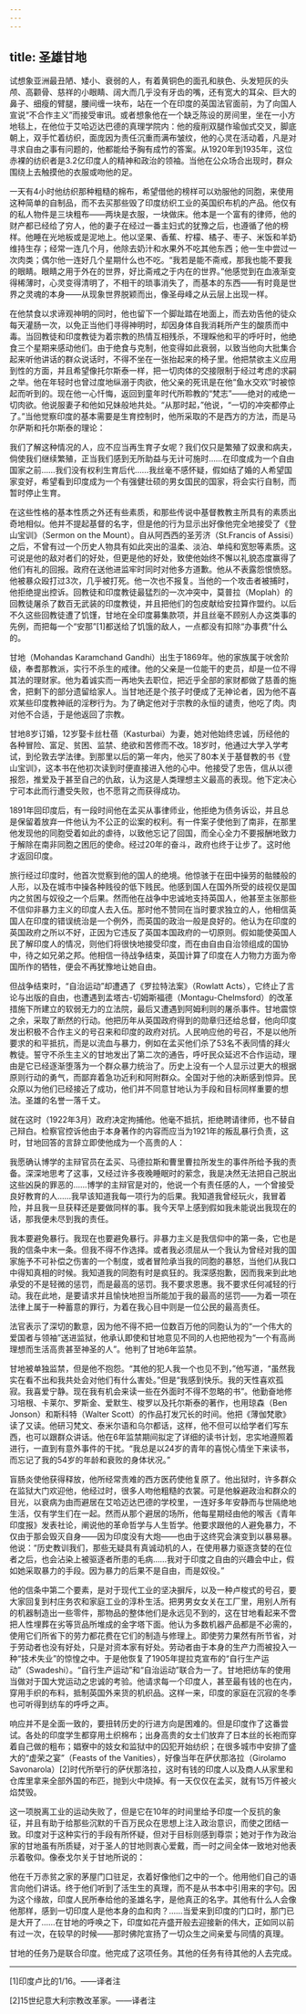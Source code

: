 ```yaml
---
---
---
```

title: 圣雄甘地
---




试想象亚洲最丑陋、矮小、衰弱的人，有着黄铜色的面孔和肤色、头发短灰的头颅、高颧骨、慈祥的小眼睛、阔大而几乎没有牙齿的嘴，还有宽大的耳朵、巨大的鼻子、细瘦的臂腿，腰间缠一块布，站在一个在印度的英国法官面前，为了向国人宣说“不合作主义”而接受审讯。或者想象他在一个缺乏陈设的房间里，坐在一小方地毯上，在他位于艾哈迈达巴德的真理学院内：他的瘦削双腿作瑜伽式交叉，脚底朝上，双手忙着纺织，面庞因为责任沉重而满布皱纹，他的心灵在活动着，凡是对寻求自由之事有问题的，他都能给予胸有成竹的答案。从1920年到1935年，这位赤裸的纺织者是3.2亿印度人的精神和政治的领袖。当他在公众场合出现时，群众围绕上去触摸他的衣服或吻他的足。

一天有4小时他纺织那种粗糙的棉布，希望借他的榜样可以劝服他的同胞，来使用这种简单的自制品，而不去买那些毁了印度纺织工业的英国织布机的产品。他仅有的私人物件是三块粗布——两块是衣服，一块做床。他本是一个富有的律师，他的财产都已经给了穷人，他的妻子在经过一番主妇式的犹豫之后，也遵循了他的榜样。他睡在光地板或是泥地上。他以坚果、香蕉、柠檬、橘子、枣子、米饭和羊奶维持生存；经常一连几个月，他除去奶汁和水果外不吃其他东西；他一生中尝过一次肉类；偶尔他一连好几个星期什么也不吃。“我若是能不斋戒，那我也能不要我的眼睛。眼睛之用于外在的世界，好比斋戒之于内在的世界。”他感觉到在血液渐变得稀薄时，心灵变得清明了，不相干的琐事消失了，而基本的东西——有时竟是世界之灵魂的本身——从现象世界脱颖而出，像圣母峰之从云层上出现一样。

在他禁食以求谛观神明的同时，他也留下一个脚趾踏在地面上，而去劝告他的徒众每天灌肠一次，以免正当他们寻得神明时，却因身体自我消耗所产生的酸质而中毒。当回教徒和印度教徒为着宗教的热情互相残杀，不理睬他和平的呼吁时，他绝食三个星期来感动他们。由于绝食与克制，他变得如此衰弱，以致当他向大批集合起来听他讲话的群众说话时，不得不坐在一张抬起来的椅子里。他把禁欲主义应用到性的方面，并且希望像托尔斯泰一样，把一切肉体的交接限制于经过考虑的求嗣之举。他在年轻时也曾过度地纵溺于肉欲，他父亲的死讯是在他“鱼水交欢”时被惊起而听到的。现在他一心忏悔，返回到童年时代所聆教的“梵志”——绝对的戒绝一切肉欲。他说服妻子和他如兄妹般地共处。“从那时起，”他说，“一切的冲突都停止了。”当他觉察印度的基本需要是生育控制时，他所采取的不是西方的方法，而是马尔萨斯和托尔斯泰的理论：

我们了解这种情况的人，应不应当再生育子女呢？我们仅只是繁殖了奴隶和病夫，倘使我们继续繁殖，正当我们感到无所助益与无计可施时……在印度成为一个自由国家之前……我们没有权利生育后代……我丝毫不感怀疑，假如结了婚的人希望国家变好，希望看到印度成为一个有强健壮硕的男女国民的国家，将会实行自制，而暂时停止生育。



在这些性格的基本性质之外还有些素质，和那些传说中基督教教主所具有的素质出奇地相似。他并不提起基督的名字，但是他的行为显示出好像他完全地接受了《登山宝训》（Sermon on the Mount）。自从阿西西的圣芳济（St.Francis of Assisi）之后，不曾有过一个历史人物具有如此突出的温柔、淡泊、单纯和宽恕等素质。这可说是他的敌对者们的好处，但更是他的好处，致使他始终不懈以礼貌态度赢得了他们有礼的回报。政府在送他进监牢时同时对他多方道歉。他从不表露怨恨愤怒。他被暴众殴打过3次，几乎被打死。他一次也不报复。当他的一个攻击者被捕时，他拒绝提出控诉。回教徒和印度教徒最猛烈的一次冲突中，莫普拉（Moplah）的回教徒屠杀了数百无武装的印度教徒，并且把他们的包皮献给安拉算作盟约。以后不久这些回教徒遭了饥馑，甘地在全印度募集款项，并且丝毫不顾别人办这类事的先例，而把每一个“安那”[1]都送给了饥饿的敌人，一点都没有扣除“办事费”什么的。

甘地（Mohandas Karamchand Gandhi）出生于1869年。他的家族属于吠舍阶级，奉耆那教派，实行不杀生的戒律。他的父亲是一位能干的吏员，却是一位不得其法的理财家。他为着诚实而一再地失去职位，把近乎全部的家财都做了慈善的施舍，把剩下的部分遗留给家人。当甘地还是个孩子时便成了无神论者，因为他不喜欢某些印度教神祇的淫秽行为。为了确定他对于宗教的永恒的谴责，他吃了肉。肉对他不合适，于是他返回了宗教。

甘地8岁订婚，12岁娶卡丝杜蓓（Kasturbai）为妻，她对他始终忠诚，历经他的各种冒险、富足、贫困、监禁、绝欲和苦修而不改。18岁时，他通过大学入学考试，到伦敦去学法律。到那里以后的第一年内，他买了80本关于基督教的书《登山宝训》，这本书在他初次读到时便直接进入他的心中。他接受了忠告，信从以德报怨，推爱及于甚至自己的仇敌，认为这是人类理想主义最高的表现。他下定决心宁可本此而行遭受失败，也不愿背之而获得成功。

1891年回印度后，有一段时间他在孟买从事律师业，他拒绝为债务诉讼，并且总是保留着放弃一件他认为不公正的讼案的权利。有一件案子使他到了南非，在那里他发现他的同胞受着如此的虐待，以致他忘记了回国，而全心全力不要报酬地致力于解除在南非同胞之困厄的使命。经过20年的奋斗，政府也终于让步了。这时他才返回印度。

旅行经过印度时，他首次觉察到他的国人的绝境。他惊骇于在田中操劳的骷髅般的人形，以及在城市中操各种贱役的低下贱民。他感到国人在国外所受的歧视仅是国内之贫困与奴役之一个后果。然而他在战争中忠诚地支持英国人，他甚至主张那些不信仰非暴力主义的印度人去入伍。那时他不赞同在当时要求独立的人，他相信英国人在印度的错误统治是一个例外，而英国的政治一般是良好的。他认为在印度的英国政府之所以不好，正因为它违反了英国本国政府的一切原则。假如能使英国人民了解印度人的情况，则他们将很快地接受印度，而在由自由自治领组成的国协中，待之如兄弟之邦。他相信一待战争结束，英国计算了印度在人力物力方面为帝国所作的牺牲，便会不再犹豫地让她自由。

但战争结束时，“自治运动”却遭遇了《罗拉特法案》（Rowlatt Acts），它终止了言论与出版的自由，也遭遇到孟塔古-切姆斯福德（Montagu-Chelmsford）的改革措施下所建立的软弱无力的立法院，最后又遭遇到阿姆利则的屠杀事件。甘地震惊之余，采取了断然的行动。他把历年从英国政府得到的勋章归还给总督，他向印度发出积极不合作主义的号召来和印度的政府对抗。人民响应他的号召，不是以他所要求的和平抵抗，而是以流血与暴力，例如在孟买他们杀了53名不表同情的拜火教徒。誓守不杀生主义的甘地发出了第二次的通告，呼吁民众延迟不合作运动，理由是它已经逐渐堕落为一个群众暴力统治了。历史上没有一个人显示过更大的根据原则行动的勇气，而鄙弃着急功近利和阿附群众。全国对于他的决断感到惊异。民众原以为他们已经接近了成功，他们并不同意甘地认为手段和目标同样重要的想法。圣雄的名誉一落千丈。

就在这时（1922年3月）政府决定拘捕他。他毫不抵抗，拒绝聘请律师，也不替自己辩白。检察官控诉他由于本身著作的内容而应当为1921年的叛乱暴行负责，这时，甘地回答的言辞立即使他成为一个高贵的人：

我愿确认博学的主辩官员在孟买、马德拉斯和曹里曹拉所发生的事件所给予我的责备。深深地思考了这事，又经过许多夜晚睡眠时的萦念，我是决然无法把自己脱出这些凶戾的罪恶的……博学的主辩官是对的，他说一个有责任感的人，一个曾接受良好教育的人……我早该知道我每一项行为的后果。我知道我曾经玩火，我冒着险，并且我一旦获释还是要做同样的事。我今天早上感到假如我未能说出我现在的话，那我便未尽到我的责任。

我本要避免暴行。我现在也要避免暴行。非暴力主义是我信仰中的第一条，它也是我的信条中末一条。但我不得不作选择。或者我必须屈从一个我认为曾经对我的国家施予不可补偿之伤害的一个制度，或者冒险承当我的同胞的暴怒，当他们从我口中得知真相的时候。我知道我的同胞有时是疯狂的。我深感抱歉，因而我来到此地承受的不是轻微的惩罚，而是最高的惩罚。我不要求恩惠。我不要求任何减轻的行动。我在此地，是要请求并且愉快地担当所能加于我的最高的惩罚——为着一项在法律上属于一种蓄意的罪行，为着在我心目中则是一位公民的最高责任。



法官表示了深切的歉意，因为他不得不把一位数百万他的同胞认为的“一个伟大的爱国者与领袖”送进监狱，他承认即使和甘地意见不同的人也把他视为“一个有高尚理想而生活高贵甚至神圣的人”。他判了甘地6年监禁。

甘地被单独监禁，但是他不抱怨。“其他的犯人我一个也见不到，”他写道，“虽然我实在看不出和我共处会对他们有什么害处。”但是“我感到快乐。我的天性喜欢孤寂。我喜爱宁静。现在我有机会来读一些在外面时不得不忽略的书”。他勤奋地修习培根、卡莱尔、罗斯金、爱默生、梭罗以及托尔斯泰的著作，也用琼森（Ben Jonson）和斯科特（Walter Scott）的作品打发冗长的时间。他把《薄伽梵歌》读了又读。他研习梵文、泰米尔语和乌尔都话，这样，他不但可以给学者们写东西，也可以跟群众讲话。他在6年监禁期间拟定了详细的读书计划，忠实地遵照着进行，一直到有意外事件的干扰。“我总是以24岁的青年的喜悦心情坐下来读书，而忘记了我的54岁的年龄和衰败的身体状况。”

盲肠炎使他获得释放，他所经常责难的西方医药使他复原了。他出狱时，许多群众在监狱大门欢迎他，他经过时，很多人吻他粗糙的衣裳。可是他躲避政治和群众的目光，以衰病为由而避居在艾哈迈达巴德的学校里，一连好多年安静而与世隔绝地生活，仅有学生们在一起。然而从那个避居的场所，他每星期经由他的喉舌《青年印度报》发表社论，阐说他的革命哲学与人生哲学。他要求跟他的人避免暴力，不仅由于那会毁灭自身——因为印度没有大炮——也由于这终究会演变到以暴易暴。他说：“历史教训我们，那些无疑具有真诚动机的人，在使用暴力驱逐贪婪的在位者之后，也会沾染上被驱逐者所患的毛病……我对于印度之自由的兴趣会中止，假如她采取暴力的手段。因为暴力的后果不是自由，而是奴役。”

他的信条中第二个要素，是对于现代工业的坚决摒斥，以及一种卢梭式的号召，要大家回复到村庄务农和家庭工业的淳朴生活。把男男女女关在工厂里，用别人所有的机器制造出一些零件，那物品的整体他们是永远见不到的，这在甘地看起来不啻把人性埋葬在劣等货品所堆成的金字塔下面。他认为多数机器产品都是不必需的，使用它们所省下的劳力都花费在它们的制造与修理上。即使劳力果然有所节省，对于劳动者也没有好处，只是对资本家有好处。劳动者由于本身的生产力而被投入一种“技术失业”的惊惶之中。于是他恢复了1905年提拉克宣布的“自行生产运动”（Swadeshi）。“自行生产运动”和“自治运动”联合为一了。甘地把纺车的使用当做对于国大党运动之忠诚的考验。他请求每一个印度人，甚至最有钱的也在内，穿用手织的布料，抵制英国外来货的机织品。这样一来，印度的家庭在沉寂的冬季也可听得到纺车的呼呼之声。

响应并不是全面一致的，要扭转历史的行进方向是困难的。但是印度作了这番尝试。各处的印度学生都穿用土织棉布；出身高贵的女士们放弃了日本丝的长袍而穿着自己做的粗布；娼寮中的妓女和监狱中的囚犯开始纺织；在很多城市中安排了盛大的“虚荣之宴”（Feasts of the Vanities），好像当年在萨伏那洛拉（Girolamo Savonarola）[2]时代所举行的萨伏那洛拉，这时有钱的印度人以及商人从家里和仓库里拿来全部外国的布匹，抛到火中烧掉。有一天仅仅在孟买，就有15万件被火焰焚毁。

这一项脱离工业的运动失败了，但是它在10年的时间里给予印度一个反抗的象征，并且有助于给那些沉默的千百万民众在思想上注入政治意识，而使之团结一致。印度对于这种实行的手段有所怀疑，但对于目标则感到尊崇；她对于作为政治家的甘地虽有所质疑，对于圣人的甘地则衷心爱戴，而一时之间全体一致地对他表示着敬仰。像泰戈尔关于甘地所说的：

他在千万赤贫之家的茅屋门口驻足，衣着好像他们之中的一个。他用他们自己的语言向他们讲话。终于他们听到了活生生的真理，而不是从书本中引用来的字句。因为这个缘故，印度人民所奉给他的圣雄名字，是他真正的名字。其他有什么人会像他那样，感到一切印度人是他本身的血和肉？……当爱来到印度的门口时，那门已是大开了……在甘地的呼唤之下，印度如花卉盛开般去迎接新的伟大，正如同以前有过一次，在较早的时候——那时佛陀宣扬了一切众生之间亲爱与同情的真理。



甘地的任务乃是联合印度。他完成了这项任务。其他的任务有待其他的人去完成。



* * *



[1]印度卢比的1/16。——译者注

[2]15世纪意大利宗教改革家。——译者注